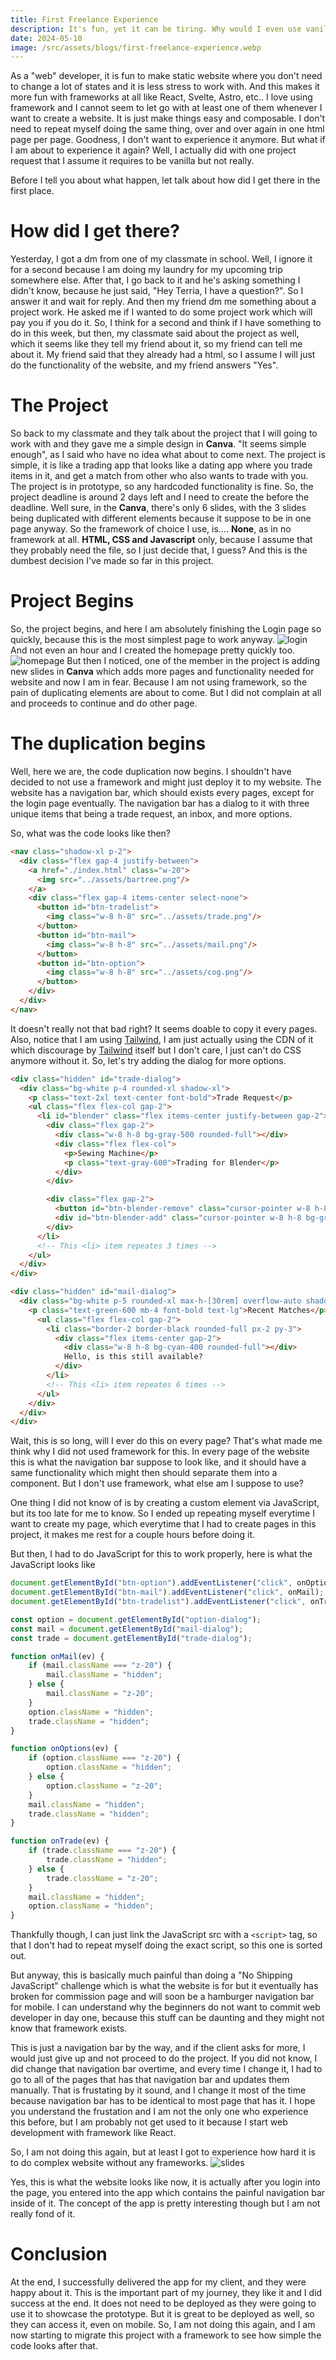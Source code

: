 ```yaml
---
title: First Freelance Experience
description: It's fun, yet it can be tiring. Why would I even use vanilla?
date: 2024-05-10
image: /src/assets/blogs/first-freelance-experience.webp
---
```



As a "web" developer, it is fun to make static website where you don't need to change a lot of states and it is less stress to work with.
And this makes it more fun with frameworks at all like React, Svelte, Astro, etc.. I love using framework and I cannot seem to let go with at least
one of them whenever I want to create a website. It is just make things easy and composable. I don't need to repeat myself doing the same thing,
over and over again in one html page per page. Goodness, I don't want to experience it anymore. But what if I am about to experience it again?
Well, I actually did with one project request that I assume it requires to be vanilla but not really.

Before I tell you about what happen, let talk about how did I get there in the first place.

# How did I get there?
Yesterday, I got a dm from one of my classmate in school. Well, I ignore it for a second because I am doing my laundry for my upcoming trip somewhere
else. After that, I go back to it and he's asking something I didn't know, because he just said, "Hey Terria, I have a question?". So I answer it and wait
for reply. And then my friend dm me something about a project work. He asked me if I wanted to do some project work which will pay you if you do it.
So, I think for a second and think if I have something to do in this week, but then, my classmate said about the project as well, which it seems like
they tell my friend about it, so my friend can tell me about it. My friend said that they already had a html, so I assume I will just do the functionality
of the website, and my friend answers "Yes".

# The Project
So back to my classmate and they talk about the project that I will going to work with and they gave me a simple design in **Canva**. "It seems simple enough",
as I said who have no idea what about to come next. The project is simple, it is like a trading app that looks like a dating app where you trade items in it,
and get a match from other who also wants to trade with you. The project is in prototype, so any hardcoded functionality is fine. So, the project deadline is around 2 days left 
and I need to create the before the deadline. Well sure, in the **Canva**, there's only 6 slides, with the 3 slides being duplicated with different 
elements because it suppose to be in one page anyway. So the framework of choice I use, is.... **None**, as in no framework at all. **HTML, CSS and Javascript** only, 
because I assume that they probably need the file, so I just decide that, I guess? And this is the dumbest decision I've made so far in this project.

# Project Begins
So, the project begins, and here I am absolutely finishing the Login page so quickly, because this is the most simplest page to work anyway. 
<Image src={login} alt="login"/>
And not even an hour and I created the homepage pretty quickly too. 
<Image src={homepage} alt="homepage"/>
But then I noticed, one of the member in the project is adding new slides in **Canva** which adds more
pages and functionality needed for website and now I am in fear. Because I am not using framework, so the pain of duplicating elements are about to come. 
But I did not complain at all and proceeds to continue and do other page.

# The duplication begins
Well, here we are, the code duplication now begins. I shouldn't have decided to not use a framework and might just deploy it to my website.
The website has a navigation bar, which should exists every pages, except for the login page eventually. The navigation bar has a dialog to it with three unique
items that being a trade request, an inbox, and more options. 

So, what was the code looks like then?

```html
<nav class="shadow-xl p-2">
  <div class="flex gap-4 justify-between">
    <a href="./index.html" class="w-20">
      <img src="../assets/bartree.png"/>
    </a>
    <div class="flex gap-4 items-center select-none">
      <button id="btn-tradelist">
        <img class="w-8 h-8" src="../assets/trade.png"/>
      </button>
      <button id="btn-mail">
        <img class="w-8 h-8" src="../assets/mail.png"/>
      </button>
      <button id="btn-option">
        <img class="w-8 h-8" src="../assets/cog.png"/>
      </button>
    </div>
  </div>
</nav>
```

It doesn't really not that bad right? It seems doable to copy it every pages. Also, notice that I am using [Tailwind](https://tailwindcss.com/), I am just actually using the CDN of it
which discourage by [Tailwind](https://tailwindcss.com/) itself but I don't care, I just can't do CSS anymore without it.
So, let's try adding the dialog for more options.

```html
<div class="hidden" id="trade-dialog">
  <div class="bg-white p-4 rounded-xl shadow-xl">
    <p class="text-2xl text-center font-bold">Trade Request</p>
    <ul class="flex flex-col gap-2">
      <li id="blender" class="flex items-center justify-between gap-2">
        <div class="flex gap-2">
          <div class="w-8 h-8 bg-gray-500 rounded-full"></div>
          <div class="flex flex-col">
            <p>Sewing Machine</p>
            <p class="text-gray-600">Trading for Blender</p>
          </div>
        </div>

        <div class="flex gap-2">
          <button id="btn-blender-remove" class="cursor-pointer w-8 h-8 bg-red-500 rounded-full"></button>
          <div id="btn-blender-add" class="cursor-pointer w-8 h-8 bg-green-500 rounded-full"></div>
        </div>
      </li>
      <!-- This <li> item repeates 3 times -->
    </ul>
  </div>
</div>

<div class="hidden" id="mail-dialog">
  <div class="bg-white p-5 rounded-xl max-h-[30rem] overflow-auto shadow-xl">
    <p class="text-green-600 mb-4 font-bold text-lg">Recent Matches</p>
      <ul class="flex flex-col gap-2">
        <li class="border-2 border-black rounded-full px-2 py-3">
          <div class="flex items-center gap-2">
            <div class="w-8 h-8 bg-cyan-400 rounded-full"></div>
            Hello, is this still available?
          </div>
        </li>
        <!-- This <li> item repeates 6 times -->
      </ul>
    </div>
  </div>
</div>
```

Wait, this is so long, will I ever do this on every page? That's what made me think why I did not used framework for this. In every page of the website
this is what the navigation bar suppose to look like, and it should have a same functionality which might then should separate them into a component.
But I don't use framework, what else am I suppose to use?

One thing I did not know of is by creating a custom element via JavaScript, but its too late for me to know. So I ended up repeating myself everytime I want to
create my page, which everytime that I had to create pages in this project, it makes me rest for a couple hours before doing it. 

But then, I had to do JavaScript for this to work properly, here is what the JavaScript looks like

```javascript
document.getElementById("btn-option").addEventListener("click", onOptions);
document.getElementById("btn-mail").addEventListener("click", onMail);
document.getElementById("btn-tradelist").addEventListener("click", onTrade);

const option = document.getElementById("option-dialog");
const mail = document.getElementById("mail-dialog");
const trade = document.getElementById("trade-dialog");

function onMail(ev) {
    if (mail.className === "z-20") {
        mail.className = "hidden";
    } else {
        mail.className = "z-20";
    }
    option.className = "hidden";
    trade.className = "hidden";
}

function onOptions(ev) {
    if (option.className === "z-20") {
        option.className = "hidden";
    } else {
        option.className = "z-20";
    }
    mail.className = "hidden";
    trade.className = "hidden";
}

function onTrade(ev) {
    if (trade.className === "z-20") {
        trade.className = "hidden";
    } else {
        trade.className = "z-20";
    }
    mail.className = "hidden";
    option.className = "hidden";
}
```

Thankfully though, I can just link the JavaScript src with a `<script>` tag, so that I don't had to repeat myself doing the exact script, so this one is sorted
out.

But anyway, this is basically much painful than doing a "No Shipping JavaScript" challenge which is what the website is for but it eventually has broken for 
commission page and will soon be a hamburger navigation bar for mobile. I can understand why the beginners do not want to commit web developer in day one,
because this stuff can be daunting and they might not know that framework exists.

This is just a navigation bar by the way, and if the client asks for more, I would just give up and not proceed to do the project.
If you did not know, I did change that navigation bar overtime, and every time I change it, I had to go to all of the pages that has that navigation bar
and updates them manually. That is frustating by it sound, and I change it most of the time because navigation bar has to be identical to most page that has it.
I hope you understand the frustation and I am not the only one who experience this before, but I am probably not get used to it because I start web development
with framework like React.

So, I am not doing this again, but at least I got to experience how hard it is to do complex website without any frameworks.
<Image src={slides} alt="slides"/>

Yes, this is what the website looks like now, it is actually after you login into the page, you entered into the app which contains the painful navigation bar
inside of it. The concept of the app is pretty interesting though but I am not really fond of it. 

# Conclusion
At the end, I successfully delivered the app for my client, and they were happy about it. This is the important part of my journey, they like it and I did
success at the end. It does not need to be deployed as they were going to use it to showcase the prototype. But it is great to be deployed as well, so they can
access it, even on mobile. So, I am not doing this again, and I am now starting to migrate this project with a framework to see how simple the code looks after
that.